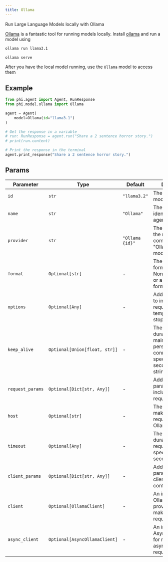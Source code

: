 ```yaml
---
title: Ollama
---
```


Run Large Language Models locally with Ollama

[Ollama](https://ollama.com) is a fantastic tool for running models locally. Install [ollama](https://ollama.com) and run a model using

<CodeGroup>

```bash run model
ollama run llama3.1
```

```bash serve
ollama serve
```

</CodeGroup>

After you have the local model running, use the `Ollama` model to access them

## Example

<CodeGroup>

```python agent.py
from phi.agent import Agent, RunResponse
from phi.model.ollama import Ollama

agent = Agent(
    model=Ollama(id="llama3.1")
)

# Get the response in a variable
# run: RunResponse = agent.run("Share a 2 sentence horror story.")
# print(run.content)

# Print the response in the terminal
agent.print_response("Share a 2 sentence horror story.")
```

</CodeGroup>

## Params
| Parameter | Type | Default | Description |
|-----------|------|---------|-------------|
| `id` | `str` | `"llama3.2"` | The name of the model to be used. |
| `name` | `str` | `"Ollama"` | The name identifier for the agent. |
| `provider` | `str` | `"Ollama {id}"` | The provider of the model, combining "Ollama" with the model ID. |
| `format` | `Optional[str]` | - | The response format, either None for default or a specific format like "json". |
| `options` | `Optional[Any]` | - | Additional options to include with the request, e.g., temperature or stop sequences. |
| `keep_alive` | `Optional[Union[float, str]]` | - | The keep-alive duration for maintaining persistent connections, specified in seconds or as a string. |
| `request_params` | `Optional[Dict[str, Any]]` | - | Additional parameters to include in the request. |
| `host` | `Optional[str]` | - | The host URL for making API requests to the Ollama service. |
| `timeout` | `Optional[Any]` | - | The timeout duration for requests, can be specified in seconds. |
| `client_params` | `Optional[Dict[str, Any]]` | - | Additional parameters for client configuration. |
| `client` | `Optional[OllamaClient]` | - | An instance of OllamaClient provided for making API requests. |
| `async_client` | `Optional[AsyncOllamaClient]` | - | An instance of AsyncOllamaClient for making asynchronous API requests. |
